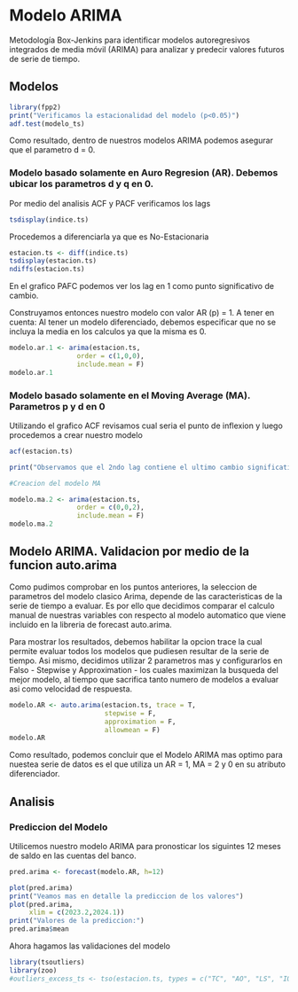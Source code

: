 # Modelo ARIMA

Metodología Box-Jenkins para identificar modelos autoregresivos integrados de media móvil (ARIMA) para analizar y predecir valores futuros de serie de tiempo.

## Modelos

```r
library(fpp2)
print("Verificamos la estacionalidad del modelo (p<0.05)")
adf.test(modelo_ts)

```
Como resultado, dentro de nuestros modelos ARIMA podemos asegurar que el parametro d = 0.

### Modelo basado solamente en Auro Regresion (AR). Debemos ubicar los parametros d y q en 0.

Por medio del analisis ACF y PACF verificamos los lags

```r
tsdisplay(indice.ts)
```

Procedemos a diferenciarla ya que es No-Estacionaria
```r
estacion.ts <- diff(indice.ts)
tsdisplay(estacion.ts)
ndiffs(estacion.ts)
```

En el grafico PAFC podemos ver los lag en 1 como punto significativo de cambio.

Construyamos entonces nuestro modelo con valor AR (p) = 1. A tener en cuenta: Al tener un modelo diferenciado, debemos especificar que no se incluya la media en los calculos ya que la misma es 0.

```r
modelo.ar.1 <- arima(estacion.ts,
                 order = c(1,0,0),
                 include.mean = F) 
modelo.ar.1 
```


### Modelo basado solamente en el Moving Average (MA). Parametros p y d en 0

Utilizando el grafico ACF revisamos cual seria el punto de inflexion y luego procedemos a crear nuestro modelo

```r
acf(estacion.ts)

print("Observamos que el 2ndo lag contiene el ultimo cambio significativo. Ademas el 1ero es descartable siempre ya que es comparable solo consigo mismo.")

#Creacion del modelo MA

modelo.ma.2 <- arima(estacion.ts,
                 order = c(0,0,2),
                 include.mean = F) 
modelo.ma.2 


```



## Modelo ARIMA. Validacion por medio de la funcion auto.arima 

Como pudimos comprobar en los puntos anteriores, la seleccion de parametros del modelo clasico Arima, depende de las caracteristicas de la serie de tiempo a evaluar. Es por ello que decidimos comparar el calculo manual de nuestras variables con respecto al modelo automatico que viene incluido en la libreria de forecast auto.arima.

Para mostrar los resultados, debemos habilitar la opcion trace la cual permite evaluar todos los modelos que pudiesen resultar de la serie de tiempo. Asi mismo, decidimos utilizar 2 parametros mas y configurarlos en Falso - Stepwise y Approximation - los cuales maximizan la busqueda del mejor modelo, al tiempo que sacrifica tanto numero de modelos a evaluar asi como velocidad de respuesta. 


```r
modelo.AR <- auto.arima(estacion.ts, trace = T,
                        stepwise = F,
                        approximation = F,
                        allowmean = F)
modelo.AR
```
Como resultado, podemos concluir que el Modelo ARIMA mas optimo para nuestea serie de datos es el que utiliza un AR = 1, MA = 2 y 0 en su atributo diferenciador.

## Analisis


### Prediccion del Modelo

Utilicemos nuestro modelo ARIMA para pronosticar los siguintes 12 meses de saldo en las cuentas del banco.

```r

pred.arima <- forecast(modelo.AR, h=12)

plot(pred.arima)
print("Veamos mas en detalle la prediccion de los valores")
plot(pred.arima,
     xlim = c(2023.2,2024.1))
print("Valores de la prediccion:")
pred.arima$mean


```
Ahora hagamos las validaciones del modelo
```r
library(tsoutliers)
library(zoo)
#outliers_excess_ts <- tso(estacion.ts, types = c("TC", "AO", "LS", "IO", "SLS"))


```

